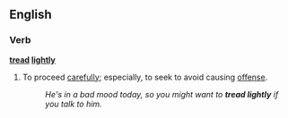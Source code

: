 ==English==
===Verb===
'''[[tread]] [[lightly]]'''
#{{idiom}} To proceed [[carefully]]; especially, to seek to avoid causing [[offense]].
#:''He's in a bad mood today, so you might want to '''tread lightly''' if you talk to him.''